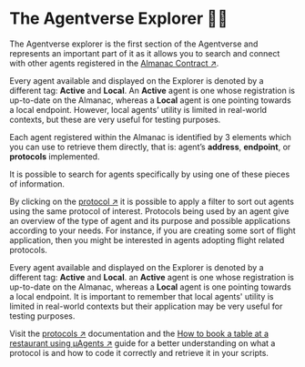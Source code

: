 # The Agentverse Explorer 🤖🌐

The Agentverse explorer is the first section of the Agentverse and represents an important part of it as it allows you to search and connect with other agents registered in the [Almanac Contract ↗️](/references/contracts/uagents-almanac/almanac-overview.md).

Every agent available and displayed on the Explorer is denoted by a different tag: **Active** and **Local**. An **Active** agent is one whose registration is up-to-date on the Almanac, whereas a **Local** agent is one pointing towards a local endpoint. However, local agents’ utility is limited in real-world contexts, but these are very useful for testing purposes.

Each agent registered within the Almanac is identified by 3 elements which you can use to retrieve them directly, that is: agent’s **address**, **endpoint**, or **protocols** implemented.

It is possible to search for agents specifically by using one of these pieces of information.

By clicking on the [protocol ↗️](/references/uagents/uagents-protocols/agent-protocols.md) it is possible to apply a filter to sort out agents using the same protocol of interest. Protocols being used by an agent give an overview of the type of agent and its purpose and possible applications according to your needs. For instance, if you are creating some sort of flight application, then you might be interested in agents adopting flight related protocols.

Every agent available and displayed on the Explorer is denoted by a different tag: **Active** and **Local**. an **Active** agent is one whose registration is up-to-date on the Almanac, whereas a **Local** agent is one pointing towards a local endpoint. It is important to remember that local agents' utility is limited in real-world contexts but their application may be very useful for testing purposes.

Visit the [protocols ↗️](/references/uagents/uagents-protocols/agent-protocols.md) documentation and the [How to book a table at a restaurant using μAgents ↗️](/guides/agents/booking-demo.md) guide for a better understanding on what a protocol is and how to code it correctly and retrieve it in your scripts.
